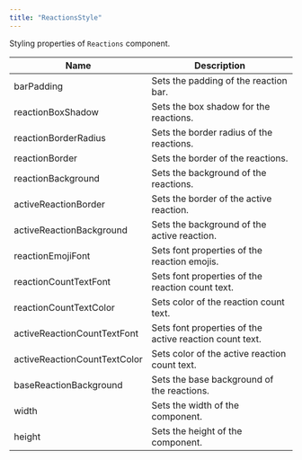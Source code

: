 ```yaml
---
title: "ReactionsStyle"
---
```


Styling properties of `Reactions` component.

| Name                         | Description                                             |
| ---------------------------- | ------------------------------------------------------- |
| barPadding                   | Sets the padding of the reaction bar.                   |
| reactionBoxShadow            | Sets the box shadow for the reactions.                  |
| reactionBorderRadius         | Sets the border radius of the reactions.                |
| reactionBorder               | Sets the border of the reactions.                       |
| reactionBackground           | Sets the background of the reactions.                   |
| activeReactionBorder         | Sets the border of the active reaction.                 |
| activeReactionBackground     | Sets the background of the active reaction.             |
| reactionEmojiFont            | Sets font properties of the reaction emojis.            |
| reactionCountTextFont        | Sets font properties of the reaction count text.        |
| reactionCountTextColor       | Sets color of the reaction count text.                  |
| activeReactionCountTextFont  | Sets font properties of the active reaction count text. |
| activeReactionCountTextColor | Sets color of the active reaction count text.           |
| baseReactionBackground       | Sets the base background of the reactions.              |
| width                        | Sets the width of the component.                        |
| height                       | Sets the height of the component.                       |
